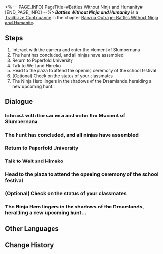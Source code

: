 <%-- [PAGE_INFO]
PageTitle=#Battles Without Ninja and Humanity#
[END_PAGE_INFO] --%>
{{Stub|Dialogue.}}
{{Mission Infobox
|id            = 1034210
|title         = 
|image         = Mission Battles Without Ninja and Humanity.png{{subst:void|<!--$UPLOAD:<<SpriteOutput/Chronicle/1034210.png>-<Mission Battles Without Ninja and Humanity.png>-<Fate's Atlas Images>>-->}}
|type          = Trailblaze Continuance
|event_name    = 
|chapter       = Banana Outrage: Battles Without Ninja and Humanity
|requirements  = [[Trailblaze Continuance]] ''[[Asdanian Rhapsody]]'' completed
|summary       = Bringing colored ink made from Rappa's memories, you arrive in the Moment of Slumbernana, a Dreamscape created by Profnana, and awaken everyone who has been transformed into monkeys. Together with Rappa, you defeat Profnana, the mastermind who has been exploiting all monkeys' desires. Although Profnana's true form escapes from Asdana, tranquility is restored to the Dreamscape and Paperfold University's anniversary festival can finally kick off again. While the crisis of the atavistic experiment may seem to be thwarted, it only marks the prelude to the Galaxy Rangers' next hunt...
|characters    = Trailblazer
|startLocation = [[Penacony]] - [[Penacony Paperfold University College]]
|world         = Penacony
|area          = Penacony Paperfold University College
|prev          = Asdanian Rhapsody
|next          = 
|rewards       = Trailblaze EXP*500; Stellar Jade*60; Traveler's Guide*8; Lost Crystal*6; Credit*80,000
}}
'''''Battles Without Ninja and Humanity''''' is a [[Trailblaze Continuance]] in the chapter [[Banana Outrage: Battles Without Ninja and Humanity]].

==Steps==
# Interact with the camera and enter the Moment of Slumbernana
# The hunt has concluded, and all ninjas have assembled
# Return to Paperfold University
# Talk to Welt and Himeko
# Head to the plaza to attend the opening ceremony of the school festival
# (Optional) Check on the status of your classmates
# The Ninja Hero lingers in the shadows of the Dreamlands, heralding a new upcoming hunt...

<!--
==Gameplay Notes==

--><!--
==Trial Character==

-->
==Dialogue==
{{Stub Dialogue}}
{{Dialogue End}}

===Interact with the camera and enter the Moment of Slumbernana===
{{Mission Description|type=continuance|location=Penacony Paperfold University College|update|The final stage is prepared, and the main actors need to soon take the spotlight. The camera is ready to go any time &mdash; and will definitely not stop.<br />Three trials for BananAdvisors, two pasts for the Ninja Hero, and one party hosted by the cowboy &mdash; all in readiness for the ultimate hunt. Are you ready?}}
{{Dialogue Start}}
:{{tx}}
{{Dialogue End}}

===The hunt has concluded, and all ninjas have assembled===
{{Mission Description|type=continuance|location=Dreamflux Reef|update|The ultimate hunt is over, with the ninjas overcoming all the villains. The inhabitants of the Dreamlands can now enjoy a peaceful night's sleep, while for the Ninja Hero, this signals the beginning of a new adventure...}}
{{Dialogue Start}}
:{{tx}}
{{Dialogue End}}

===Return to Paperfold University===
{{Mission Description|type=continuance|location=Penacony Paperfold University College|update|The story of ninjas and monkeys comes to a temporary close. As you all know, no matter what happens, academic life must continue, and the interrupted school festival must resume.<br />Join the truly joyous festival &mdash; Although your contributions may remain unrecognized to all, a ninja embodies the spirit of a mysterious hero who works in the shadows, seeking not fame but peace for all.}}
{{Dialogue Start}}
:{{tx}}
{{Dialogue End}}

===Talk to Welt and Himeko===
{{Dialogue Start}}
:{{tx}}
{{Dialogue End}}

===Head to the plaza to attend the opening ceremony of the school festival===
{{Dialogue Start}}
:{{tx}}
{{Dialogue End}}

===(Optional) Check on the status of your classmates===
{{Dialogue Start}}
:{{tx}}
{{Dialogue End}}

===The Ninja Hero lingers in the shadows of the Dreamlands, heralding a new upcoming hunt...===
{{Mission Description|type=continuance|location=Dream's Edge|update|While the war has ended, new adversaries will inevitably arise in realms devoid of justice. In a cosmos lacking laws, everyone must rely on their own abilities... Or forge their own way of the ninja.}}
{{Dialogue Start}}
:{{tx}}
{{Dialogue End}}

==Other Languages==
{{Other Languages
|en   = Battles Without Ninja and Humanity
|zhs  = 无忍义之战
|zht  = 無忍義之戰
|ja   = 忍義なき戦い
|ko   = 인의(忍義) 없는 전쟁
|es   = Batallas sin ninjas ni humanidad
|fr   = Une guerre sans pitié
|ru   = Битвы без ниндзя и жалости
|th   = สงครามไร้วิถีนินจา
|vi   = Trận Chiến Vô "Nhẫn" Nghĩa
|de   = Kämpfe ohne Ninjas und Menschlichkeit
|id   = Perang Tanpa Ninja dan Kemanusiaan
|pt   = Batalhas sem Ninja e sem Humanidade
}}

==Change History==
{{Change History|2.6}}

